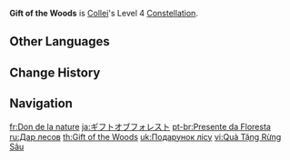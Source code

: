 {{Constellation Infobox
|image         = Constellation Gift of the Woods.png
|character     = Collei
|level         = 4
|description   = Using [[Trump-Card Kitty]] will increase all nearby characters' [[Elemental Mastery]] by 60 for 12s (not including Collei herself).
|utility1      = Elemental Mastery
|utility2      = Party Elemental Mastery
}}
'''Gift of the Woods''' is [[Collei]]'s Level 4 [[Constellation]].

==Other Languages==
{{Other Languages
|en      = Gift of the Woods
|zhs     = 骞林馈遗
|zhs_rm  = Qiānlín Kuìyí
|zht     = 騫林饋遺
|zht_rm  = Qiānlín Kuìyí
|zh_tl   = 
|ja      = ギフトオブフォレスト
|ja_rm   = Gifuto obu Foresuto
|ja_tl   = Gift of Forest
|ko      = 숲의 선물
|ko_rm   = Sup-ui Seonmul
|ko_tl   = Gift of Forest
|es      = Obsequio de la naturaleza
|es_tl   = Gift of Nature
|fr      = Don de la nature
|fr_tl   = Gift of Nature
|ru      = Дар лесов
|ru_tl   = Gift of the Woods
|th      = Gift of the Woods
|vi      = Quà Tặng Rừng Sâu
|vi_tl   = 
|de      = Waldgeschenk unterm Mond
|de_tl   = Forest Gift Under the Moon
|id      = Gift of the Woods
|pt      = Presente da Floresta
|pt_tl   = 
|tr      = Ormandan Gelen Hediye
|tr_tl   = Gift of the Woods
|it      = Dono dei boschi
|it_tl   = Gift of the Woods
}}

==Change History==
{{Change History|3.0}}

==Navigation==
{{Talent Navbox|Collei}}

[[fr:Don de la nature]]
[[ja:ギフトオブフォレスト]]
[[pt-br:Presente da Floresta]]
[[ru:Дар лесов]]
[[th:Gift of the Woods]]
[[uk:Подарунок лісу]]
[[vi:Quà Tặng Rừng Sâu]]